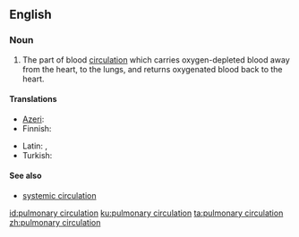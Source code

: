 ==English==

===Noun===
{{en-noun}}

# {{context|anatomy|lang=en}} The part of blood [[circulation]] which carries oxygen-depleted blood away from the heart, to the lungs, and returns oxygenated blood back to the heart.

====Translations====
{{trans-top|part of blood circulation}}
* [[Azeri]]: {{t|az|kiçik qan dövranı}}
* Finnish: {{t+|fi|pieni verenkierto}}
{{trans-mid}}
* Latin: {{t|la|circulatio pulmonalis}}, {{t|la|circulatio minor}}
* Turkish: {{t+|tr|küçük kan dolaşımı}}
{{trans-bottom}}

====See also====
* [[systemic circulation]]

[[id:pulmonary circulation]]
[[ku:pulmonary circulation]]
[[ta:pulmonary circulation]]
[[zh:pulmonary circulation]]